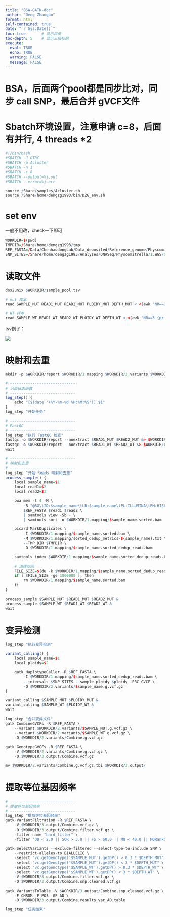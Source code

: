 ```yaml
---
title: "BSA-GATK-doc"
author: "Deng Zhaoguo"
format: html
self-contained: true
date: "`r Sys.Date()`"
toc: true       # 显示目录
toc-depth: 5    # 显示三级标题
execute:
  eval: TRUE
  echo: TRUE
  warning: FALSE
  message: FALSE
---
```


# BSA，后面两个pool都是同步比对，同步 call SNP，最后合并 gVCF文件

# Sbatch环境设置，注意申请 c=8，后面有并行, 4 threads \*2

```r
#!/bin/bash
#SBATCH -J GTRC
#SBATCH -p Acluster
#SBATCH -n 1
#SBATCH -c 8
#SBATCH --output=%j.out
#SBATCH --error=%j.err

source /Share/samples/Acluster.sh
source /Share/home/dengzg1993/bin/DZG_env.sh
```

# set env

一般不用改，check一下即可

```r
WORKDIR=$(pwd)
TMPDIR=/Share/home/dengzg1993/tmp
REF_FASTA=/Data/ChenhaodongLab/Data_deposited/Reference_genome/Physcomitrella/Gd_v6.1/Ppatens_870_V6.fasta
SNP_SITES=/Share/home/dengzg1993/Analyses/DNASeq/Physcomitrella/1.WGS/05.Villersexel/2024.11.25_v6.1/4.annotate/Results/Vx.cohort.snp.final.vcf.gz
```

# 读取文件

```r
dos2unix $WORKDIR/sample_pool.tsv

# mut 样本
read SAMPLE_MUT READ1_MUT READ2_MUT PLOIDY_MUT DEPTH_MUT < <(awk 'NR==2 {print $1, $2, $3, $4, $5}' $WORKDIR/sample_pool.tsv)

# WT 样本
read SAMPLE_WT READ1_WT READ2_WT PLOIDY_WT DEPTH_WT < <(awk 'NR==3 {print $1, $2, $3, $4, $5}' $WORKDIR/sample_pool.tsv)
```

tsv例子：

![](images/BSA%20pool.jpg)

# 映射和去重

```r
mkdir -p $WORKDIR/report $WORKDIR/1.mapping $WORKDIR/2.variants $WORKDIR/3.output

# -----------------------------
# 记录日志函数
# -----------------------------
log_step() {
    echo "[$(date '+%Y-%m-%d %H:%M:%S')] $1"
}
log_step "开始任务"

# -----------------------------
# FastQC
# -----------------------------
log_step "执行 FastQC 检查"
fastqc -o $WORKDIR/report --noextract $READ1_MUT $READ2_MUT &> $WORKDIR/report/fastqc_m.log &
fastqc -o $WORKDIR/report --noextract $READ1_WT $READ2_WT &> $WORKDIR/report/fastqc_w.log &
wait

# -----------------------------
# 映射和去重
# -----------------------------
log_step "开始 Reads 映射和去重"
process_sample() {
    local sample_name=$1
    local read1=$2
    local read2=$3

    bwa mem -t 4 -M \
        -R "@RG\tID:$sample_name\tLB:$sample_name\tPL:ILLUMINA\tPM:HISEQ\tSM:$sample_name" \
        $REF_FASTA $read1 $read2 \
        | samtools view -Sb - \
        | samtools sort -o $WORKDIR/1.mapping/$sample_name.sorted.bam

    picard MarkDuplicates \
        -I $WORKDIR/1.mapping/$sample_name.sorted.bam \
        -M $WORKDIR/1.mapping/sorted_dedup_metrics-${sample_name}.txt \
        --TMP_DIR $TMPDIR \
        -O $WORKDIR/1.mapping/$sample_name.sorted_dedup_reads.bam

    samtools index $WORKDIR/1.mapping/$sample_name.sorted_dedup_reads.bam

    # 清理空间
    FILE_SIZE=$(du -k $WORKDIR/1.mapping/$sample_name.sorted_dedup_reads.bam | awk '{print $1}')
    if [ $FILE_SIZE -ge 1000000 ]; then
        rm $WORKDIR/1.mapping/$sample_name.sorted.bam
    fi
}

process_sample $SAMPLE_MUT $READ1_MUT $READ2_MUT &
process_sample $SAMPLE_WT $READ1_WT $READ2_WT &
wait
```

# 变异检测

```r
log_step "执行变异检测"

variant_calling() {
    local sample_name=$1
    local ploidy=$2

    gatk HaplotypeCaller -R $REF_FASTA \
        -I $WORKDIR/1.mapping/$sample_name.sorted_dedup_reads.bam \
        --intervals $SNP_SITES --sample-ploidy $ploidy -ERC GVCF \
        -O $WORKDIR/2.variants/$sample_name.g.vcf.gz
}

variant_calling $SAMPLE_MUT $PLOIDY_MUT &
variant_calling $SAMPLE_WT $PLOIDY_WT &
wait

log_step "合并变异文件"
gatk CombineGVCFs -R $REF_FASTA \
    --variant $WORKDIR/2.variants/$SAMPLE_MUT.g.vcf.gz \
    --variant $WORKDIR/2.variants/$SAMPLE_WT.g.vcf.gz \
    -O $WORKDIR/2.variants/Combine.g.vcf.gz

gatk GenotypeGVCFs -R $REF_FASTA \
    -V $WORKDIR/2.variants/Combine.g.vcf.gz \
    -O $WORKDIR/3.output/Combine.vcf.gz

mv $WORKDIR/2.variants/Combine.g.vcf.gz.tbi $WORKDIR/3.output/
```

# 提取等位基因频率

```r
# -----------------------------
# 提取等位基因频率
# -----------------------------
log_step "提取等位基因频率"
gatk VariantFiltration -R $REF_FASTA \
    -V $WORKDIR/3.output/Combine.vcf.gz \
    -O $WORKDIR/3.output/Combine.filter.vcf.gz \
    -filter-name "hard_filter" \
    -filter "QD < 2.0 || SOR > 3.0 || FS > 60.0 || MQ < 40.0 || MQRankSum < -12.5 || ReadPosRankSum < -8.0"

gatk SelectVariants --exclude-filtered --select-type-to-include SNP \
    --restrict-alleles-to BIALLELIC \
    -select "vc.getGenotype('$SAMPLE_MUT').getDP() > 0.3 * $DEPTH_MUT" \
    -select "vc.getGenotype('$SAMPLE_MUT').getDP() < 3 * $DEPTH_MUT" \
    -select "vc.getGenotype('$SAMPLE_WT').getDP() > 0.3 * $DEPTH_WT" \
    -select "vc.getGenotype('$SAMPLE_WT').getDP() < 3 * $DEPTH_WT" \
    -V $WORKDIR/3.output/Combine.filter.vcf.gz \
    -O $WORKDIR/3.output/Combine.snp.cleaned.vcf.gz

gatk VariantsToTable -V $WORKDIR/3.output/Combine.snp.cleaned.vcf.gz \
    -F CHROM -F POS -GF AD \
    -O $WORKDIR/3.output/Combine.results_var_AD.table

log_step "任务结束"
```
